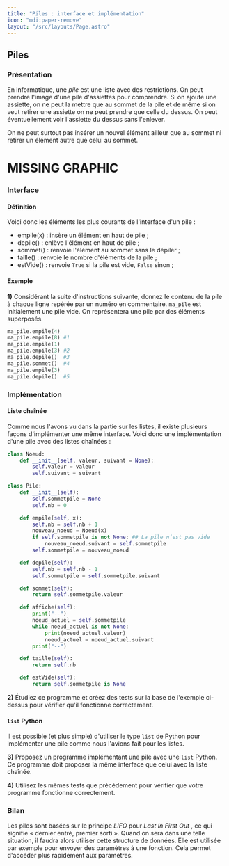 ```yaml
---
title: "Piles : interface et implémentation"
icon: "mdi:paper-remove"
layout: "/src/layouts/Page.astro"
---
```


## Piles

### Présentation

En informatique, une _pile_ est une liste avec des restrictions. On peut
prendre l'image d'une pile d'assiettes pour comprendre. Si on ajoute une
assiette, on ne peut la mettre que au sommet de la pile et de même si on veut
retirer une assiette on ne peut prendre que celle du dessus. On peut
éventuellement voir l'assiette du dessus sans l'enlever.

On ne peut surtout pas insérer un nouvel élément ailleur que au sommet ni
retirer un élément autre que celui au sommet.

# MISSING GRAPHIC

### Interface

#### Définition

Voici donc les éléments les plus courants de l'interface d'un pile :

- empile(x) : insère un élément en haut de pile ;
- depile() : enlève l'élément en haut de pile ;
- sommet() : renvoie l'élément au sommet sans le dépiler ;
- taille() : renvoie le nombre d'éléments de la pile ;
- estVide() : renvoie `True` si la pile est vide, `False` sinon ;

#### Exemple

**1)** Considérant la suite d'instructions suivante, donnez le contenu de la
pile à chaque ligne repérée par un numéro en commentaire. `ma_pile` est
initialement une pile vide. On représentera une pile par des éléments
superposés.

```py
ma_pile.empile(4)
ma_pile.empile(8) #1
ma_pile.empile(1)
ma_pile.empile(3) #2
ma_pile.depile()  #3
ma_pile.sommet()  #4
ma_pile.empile(3)
ma_pile.depile()  #5
```

### Implémentation

#### Liste chaînée

Comme nous l'avons vu dans la partie sur les listes, il existe plusieurs
façons d'implémenter une même interface. Voici donc une implémentation d'une
pile avec des listes chaînées :

```py
class Noeud:
    def __init__(self, valeur, suivant = None):
        self.valeur = valeur
        self.suivant = suivant

class Pile:
    def __init__(self):
        self.sommetpile = None
        self.nb = 0

    def empile(self, x):
        self.nb = self.nb + 1
        nouveau_noeud = Noeud(x)
        if self.sommetpile is not None: ## La pile n’est pas vide
            nouveau_noeud.suivant = self.sommetpile
        self.sommetpile = nouveau_noeud

    def depile(self):
        self.nb = self.nb - 1
        self.sommetpile = self.sommetpile.suivant

    def sommet(self):
        return self.sommetpile.valeur

    def affiche(self):
        print("--")
        noeud_actuel = self.sommetpile
        while noeud_actuel is not None:
            print(noeud_actuel.valeur)
            noeud_actuel = noeud_actuel.suivant
        print("--")

    def taille(self):
        return self.nb

    def estVide(self):
        return self.sommetpile is None
```

**2)** Étudiez ce programme et créez des tests sur la base de l'exemple ci-
dessus pour vérifier qu'il fonctionne correctement.

#### `list` Python

Il est possible (et plus simple) d'utiliser le type `list` de Python pour
implémenter une pile comme nous l'avions fait pour les listes.

**3)** Proposez un programme implémentant une pile avec une `list` Python. Ce
programme doit proposer la même interface que celui avec la liste chaînée.

**4)** Utilisez les mêmes tests que précédement pour vérifier que votre
programme fonctionne correctement.

### Bilan

Les piles sont basées sur le principe _LIFO_ pour _Last In First Out_ , ce qui
signifie « dernier entré, premier sorti ». Quand on sera dans une telle
situation, il faudra alors utiliser cette structure de données. Elle est
utilisée par exemple pour envoyer des paramètres à une fonction. Cela permet
d'accéder plus rapidement aux paramètres.
